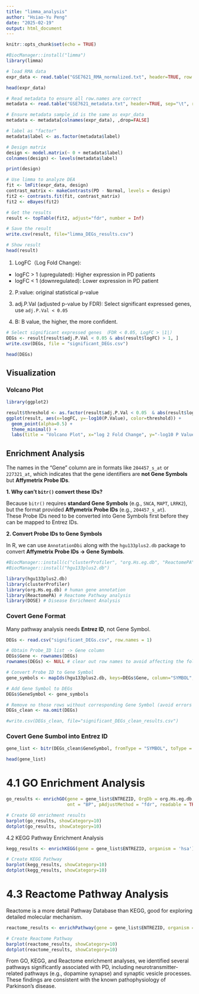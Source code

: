 ```yaml
---
title: "limma_analysis"
author: "Hsiao-Yu Peng"
date: "2025-02-19"
output: html_document
---
```


```r
knitr::opts_chunk$set(echo = TRUE)
```

```r
#BiocManager::install("limma")
library(limma)
```

```r
# load RMA data
expr_data <- read.table("GSE7621_RMA_normalized.txt", header=TRUE, row.names=1, sep="\t")

head(expr_data)
```



```r
# Read metadata to ensure all row.names are correct
metadata <- read.table("GSE7621_metadata.txt", header=TRUE, sep="\t", row.names=1)

# Ensure metadata sample_id is the same as expr_data
metadata <- metadata[colnames(expr_data), ,drop=FALSE]

# label as "factor"
metadata$label <- as.factor(metadata$label)

# Design matrix
design <- model.matrix(~ 0 + metadata$label) 
colnames(design) <- levels(metadata$label)

print(design)
```

```r
# Use limma to analyze DEA
fit <- lmFit(expr_data, design)
contrast_matrix <- makeContrasts(PD - Normal, levels = design)
fit2 <- contrasts.fit(fit, contrast_matrix)
fit2 <- eBayes(fit2)

# Get the results
result <- topTable(fit2, adjust="fdr", number = Inf)

# Save the result
write.csv(result, file="limma_DEGs_results.csv")

# Show result
head(result)

```

1. LogFC（Log Fold Change): 
- logFC > 1 (upregulated): Higher expression in PD patients
- logFC < 1 (downregulated): Lower expression in PD patient

2. P.value: original statistical p-value

3. adj.P.Val (adjusted p-value by FDR): Select significant expressed genes, use `adj.P.Val < 0.05`

4. B: B value, the higher, the more confident.

```r
# Select significant expressed genes （FDR < 0.05, LogFC > |1|）
DEGs <- result[result$adj.P.Val < 0.05 & abs(result$logFC) > 1, ]
write.csv(DEGs, file = "significant_DEGs.csv")

head(DEGs)

```

## Visualization
### Volcano Plot

```r
library(ggplot2)

result$threshold <- as.factor(result$adj.P.Val < 0.05  & abs(result$logFC) > 1)
ggplot(result, aes(x=logFC, y=-log10(P.Value), color=threshold)) +
  geom_point(alpha=0.5) +
  theme_minimal() +
  labs(title = "Volcano Plot", x="log 2 Fold Change", y="-log10 P Value")


```


## Enrichment Analysis

The names in the "Gene" column are in formats like `204457_s_at` or `227321_at`, which indicates that the gene identifiers are **not Gene Symbols** but **Affymetrix Probe IDs**.


**1. Why can't `bitr()` convert these IDs?**

Because `bitr()` requires **standard Gene Symbols** (e.g., `SNCA`, `MAPT`, `LRRK2`), but the format provided **Affymetrix Probe IDs** (e.g., `204457_s_at`).  
These Probe IDs need to be converted into Gene Symbols first before they can be mapped to Entrez IDs.

**2. Convert Probe IDs to Gene Symbols**

In R, we can use `AnnotationDbi` along with the `hgu133plus2.db` package to convert **Affymetrix Probe IDs → Gene Symbols**.  

```r
#BiocManager::install(c("clusterProfiler", "org.Hs.eg.db", "ReactomePA", "DOSE"))
#BiocManager::install("hgu133plus2.db")

library(hgu133plus2.db)
library(clusterProfiler)
library(org.Hs.eg.db) # human gene annotation
library(ReactomePA) # Reactome Pathway analysis
library(DOSE) # Disease Enrichment Analysis
```

### Covert Gene Format

Many pathway analysis needs **Entrez ID**, not Gene Symbol.

```r
DEGs <- read.csv("significant_DEGs.csv", row.names = 1)

# Obtain Probe_ID list -> Gene column
DEGs$Gene <- rownames(DEGs)
rownames(DEGs) <- NULL # clear out row names to avoid affecting the following analysis

# Convert Probe ID to Gene Symbol
gene_symbols <- mapIds(hgu133plus2.db, keys=DEGs$Gene, column="SYMBOL", keytype="PROBEID", multiVals="first")

# Add Gene Symbol to DEGs
DEGs$GeneSymbol <- gene_symbols

# Remove no those rows without corresponding Gene Symbol (avoid errors later)
DEGs_clean <- na.omit(DEGs)

#write.csv(DEGs_clean, file="significant_DEGs_clean_results.csv")
```


### Covert Gene Sumbol into Entrez ID

```r
gene_list <- bitr(DEGs_clean$GeneSymbol, fromType = "SYMBOL", toType = "ENTREZID", OrgDb = org.Hs.eg.db)

head(gene_list)

```


# 4.1 GO Enrichment Analysis

```r
go_results <- enrichGO(gene = gene_list$ENTREZID, OrgDb = org.Hs.eg.db, keyType = "ENTREZID",
                       ont = "BP", pAdjustMethod = "fdr", readable = TRUE)

# Create GO enrichment results
barplot(go_results, showCategory=10)
dotplot(go_results, showCategory=10)

```


4.2 KEGG Pathway Enrichment Analysis

```r
kegg_results <- enrichKEGG(gene = gene_list$ENTREZID, organism = 'hsa')

# Create KEGG Pathway
barplot(kegg_results, showCategory=10)
dotplot(kegg_results, showCategory=10)
```


# 4.3 Reactome Pathway Analysis

Reactome is a more detail Pathway Database than KEGG, good for exploring detailed molecular mechanism.

```r
reactome_results <- enrichPathway(gene = gene_list$ENTREZID, organism = "human")

# Create Reactome Pathway
barplot(reactome_results, showCategory=10)
dotplot(reactome_results, showCategory=10)
```

From GO, KEGG, and Reactome enrichment analyses, we identified several pathways significantly associated with PD, including neurotransmitter-related pathways (e.g., dopamine synapse) and synaptic vesicle processes. These findings are consistent with the known pathophysiology of Parkinson's disease.


